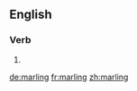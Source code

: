 ==English==

===Verb===
{{head|en}}

# {{present participle of|marl}}

[[de:marling]]
[[fr:marling]]
[[zh:marling]]